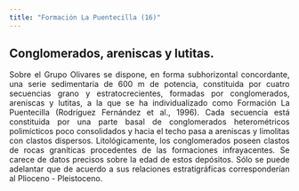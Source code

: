 ```yaml
---
title: "Formación La Puentecilla (16)"
---
```


<div style="text-align: justify">

## Conglomerados, areniscas y lutitas.

Sobre el Grupo Olivares se dispone, en forma subhorizontal concordante, una serie sedimentaria de 600 m de potencia, constituida por cuatro secuencias grano y estratocrecientes, formadas por conglomerados, areniscas y lutitas, a la que se ha individualizado como Formación La Puentecilla (Rodríguez Fernández et al., 1996). Cada secuencia está constituida por una parte basal de conglomerados heterométricos polimícticos poco consolidados y hacia el techo pasa a areniscas y limolitas con clastos dispersos. Litológicamente, los conglomerados poseen clastos de rocas graníticas procedentes de las formaciones infrayacentes. Se carece de datos precisos sobre la edad de estos depósitos. Sólo se puede adelantar que de acuerdo a sus relaciones estratigráficas corresponderían al Plioceno - Pleistoceno.

<div/>
